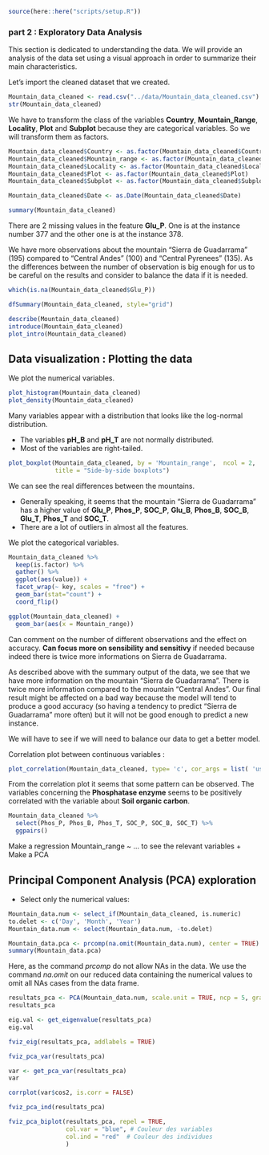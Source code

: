 
```r
source(here::here("scripts/setup.R"))
```

### part 2 : Exploratory Data Analysis 

This section is dedicated to understanding the data. We will provide an analysis of the data set using a visual approach in order to summarize their main characteristics. 

Let's import the cleaned dataset that we created. 

```r
Mountain_data_cleaned <- read.csv("../data/Mountain_data_cleaned.csv")
str(Mountain_data_cleaned)
```

We have to transform the class of the variables **Country**, **Mountain_Range**, **Locality**, **Plot** and **Subplot** because they are categorical variables. So we will transform them as factors. 

```r
Mountain_data_cleaned$Country <- as.factor(Mountain_data_cleaned$Country)
Mountain_data_cleaned$Mountain_range <- as.factor(Mountain_data_cleaned$Mountain_range)
Mountain_data_cleaned$Locality <- as.factor(Mountain_data_cleaned$Locality)
Mountain_data_cleaned$Plot <- as.factor(Mountain_data_cleaned$Plot)
Mountain_data_cleaned$Subplot <- as.factor(Mountain_data_cleaned$Subplot)

Mountain_data_cleaned$Date <- as.Date(Mountain_data_cleaned$Date)

summary(Mountain_data_cleaned)
```

There are 2 missing values in the feature **Glu_P**. One is at the instance number 377 and the other one is at the instance 378. 

We have more observations about the mountain "Sierra de Guadarrama" (195) compared to "Central Andes" (100) and "Central Pyrenees" (135). As the differences between the number of observation is big enough for us to be careful on the results and consider to balance the data if it is needed. 

```r
which(is.na(Mountain_data_cleaned$Glu_P))
```

```r
dfSummary(Mountain_data_cleaned, style="grid")
```


```r
describe(Mountain_data_cleaned)
introduce(Mountain_data_cleaned)
plot_intro(Mountain_data_cleaned)
```

## Data visualization : Plotting the data

We plot the numerical variables. 

```r
plot_histogram(Mountain_data_cleaned)
plot_density(Mountain_data_cleaned)
```
Many variables appear with a distribution that looks like the log-normal distribution.

+ The variables **pH_B** and **pH_T** are not normally distributed. 
+ Most of the variables are right-tailed. 


```r
plot_boxplot(Mountain_data_cleaned, by = 'Mountain_range',  ncol = 2,
             title = "Side-by-side boxplots")
```

We can see the real differences between the mountains. 

+ Generally speaking, it seems that the mountain "Sierra de Guadarrama" has a higher value of **Glu_P**, **Phos_P**, **SOC_P**, **Glu_B**, **Phos_B**, **SOC_B**, **Glu_T**, **Phos_T** and **SOC_T**.
+ There are a lot of outliers in almost all the features. 

We plot the categorical variables. 

```r
Mountain_data_cleaned %>%
  keep(is.factor) %>%
  gather() %>%
  ggplot(aes(value)) +
  facet_wrap(~ key, scales = "free") +
  geom_bar(stat="count") +
  coord_flip()
```


```r
ggplot(Mountain_data_cleaned) +
  geom_bar(aes(x = Mountain_range))
```
Can comment on the number of different observations and the effect on accuracy. **Can focus more on sensibility and sensitivy** if needed because indeed there is twice more informations on Sierra de Guadarrama.

As described above with the summary output of the data, we see that we have more information on the mountain "Sierra de Guadarrama". There is twice more information compared to the mountain "Central Andes". Our final result might be affected on a bad way because the model will tend to produce a good accuracy (so having a tendency to predict "Sierra de Guadarrama" more often) but it will not be good enough to predict a new instance. 

We will have to see if we will need to balance our data to get a better model. 


Correlation plot between continuous variables : 
```r
plot_correlation(Mountain_data_cleaned, type= 'c', cor_args = list( 'use' = 'complete.obs'))
```

From the correlation plot it seems that some pattern can be observed. The variables concerning the **Phosphatase enzyme** seems to be positively correlated with the variable about **Soil organic carbon**. 

```r
Mountain_data_cleaned %>%
  select(Phos_P, Phos_B, Phos_T, SOC_P, SOC_B, SOC_T) %>%
  ggpairs()
```


Make a regression Mountain_range ~ ... to see the relevant variables 
+
Make a PCA


## Principal Component Analysis (PCA) exploration

- Select only the numerical values:

```r
Mountain_data.num <- select_if(Mountain_data_cleaned, is.numeric)
to.delet <- c('Day', 'Month', 'Year')
Mountain_data.num <- select(Mountain_data.num, -to.delet)

```


```r
Mountain_data.pca <- prcomp(na.omit(Mountain_data.num), center = TRUE)
summary(Mountain_data.pca)
```


Here, as the command _prcomp_ do not allow NAs in the data. We use the command _na.omit_ on our reduced data containing the numerical values to omit all NAs cases from the data frame.


```r
resultats_pca <- PCA(Mountain_data.num, scale.unit = TRUE, ncp = 5, graph = FALSE)
resultats_pca
```

```r
eig.val <- get_eigenvalue(resultats_pca)
eig.val
```

```r
fviz_eig(resultats_pca, addlabels = TRUE)
```

```r
fviz_pca_var(resultats_pca)
```

```r
var <- get_pca_var(resultats_pca)
var
```

```r
corrplot(var$cos2, is.corr = FALSE)
```

```r
fviz_pca_ind(resultats_pca)
```


```r
fviz_pca_biplot(resultats_pca, repel = TRUE,
                col.var = "blue", # Couleur des variables
                col.ind = "red"  # Couleur des individues
                )
```


